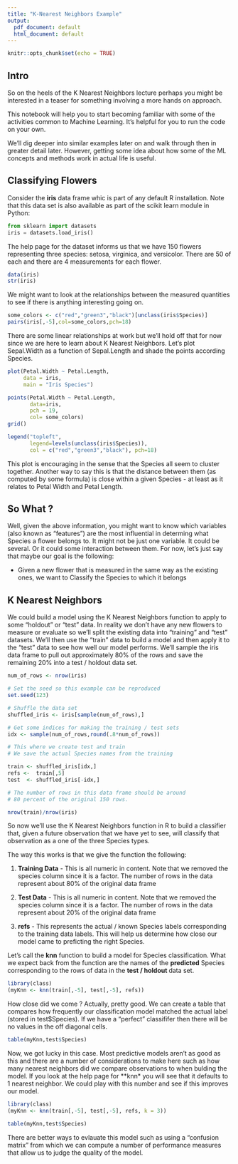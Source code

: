 ```yaml
---
title: "K-Nearest Neighbors Example"
output:
  pdf_document: default
  html_document: default
---
```


```r
knitr::opts_chunk$set(echo = TRUE)
```

## Intro 

So on the heels of the K Nearest Neighbors lecture perhaps you might be interested in a teaser for something involving a more hands on approach. 

This notebook will help you to start becoming familiar with some of the activities common to Machine Learning. It's helpful for you to run the code on your own.

We'll dig deeper into similar examples later on and walk through then in greater detail later. However, getting some idea about how some of the ML concepts and methods work in actual life is useful. 


## Classifying Flowers

Consider the **iris** data frame whic is part of any default R installation. Note that this data set is also available as part of the scikit learn module in Python:

```python
from sklearn import datasets
iris = datasets.load_iris()
```

The help page for the dataset informs us that we have 150 flowers representing three species: setosa, virginica, and versicolor. There are 50 of each and there are 4 measurements for each flower. 

```r
data(iris)
str(iris)
```

We might want to look at the relationships between the measured quantities to see if there is anything interesting going on. 

```r
some_colors <- c("red","green3","black")[unclass(iris$Species)]
pairs(iris[,-5],col=some_colors,pch=18)
```

There are some linear relationships at work but we'll hold off that for now since we are here to learn about K Nearest Neighbors. Let's plot Sepal.Width as a function of Sepal.Length and shade the points according Species. 


```r
plot(Petal.Width ~ Petal.Length,
     data = iris,
     main = "Iris Species")

points(Petal.Width ~ Petal.Length,
       data=iris,
       pch = 19,
       col= some_colors)
grid()

legend("topleft",
       legend=levels(unclass(iris$Species)),
       col = c("red","green3","black"), pch=18)
```

This plot is encouraging in the sense that the Species all seem to cluster together. Another way to say this is that the distance between them (as computed by some formula) is close within a given  Species - at least as it relates to Petal Width and Petal Length. 


## So What ? 

Well, given the above information, you might want to know which variables (also known as "features") are the most influential in determing what Species a flower belongs to. It might not be just one variable. It could be several. Or it could some interaction between them. For now, let's just say that maybe our goal is the following:

  - Given a new flower that is measured in the same way as the 
    existing ones, we want to Classify the Species to which it 
    belongs

## K Nearest Neighbors

We could build a model using the K Nearest Neighbors function to apply to some "holdout" or "test" data. In reality we don't have any new flowers to measure or evaluate so we'll split the existing data into  "training" and "test" datasets. We'll then use the "train" data to build a model and then apply it to the "test" data to see how well our model performs. We'll sample the iris data frame to pull out approximately 80% of the rows and save the remaining 20% into a test / holdout data set. 

```r
num_of_rows <- nrow(iris)

# Set the seed so this example can be reproduced
set.seed(123)

# Shuffle the data set
shuffled_iris <- iris[sample(num_of_rows),]

# Get some indices for making the training / test sets
idx <- sample(num_of_rows,round(.8*num_of_rows))

# This where we create test and train
# We save the actual Species names from the training

train <- shuffled_iris[idx,]
refs <-  train[,5]
test  <- shuffled_iris[-idx,]

# The number of rows in this data frame should be around
# 80 percent of the original 150 rows.

nrow(train)/nrow(iris)
```

So now we'll use the K Nearest Neighbors function in R to build a classifier that, given a future observation that we have yet to see, will classify that observation as a one of the three Species types. 


The way this works is that we give the function the following:

 1) **Training Data** - This is all numeric in content. 
    Note that we removed the species column since it is a factor.
    The number of rows in the data represent about 80% of the
    original data frame
    
 2) **Test Data** - This is all numeric in content. 
    Note that we removed the species column since it is a factor.
    The number of rows in the data represent about 20% of the 
    original data frame
    
 2) **refs** - This represents the actual / known Species labels 
    corresponding to the training data labels. This will help us
    determine how close our model came to preficting the right
    Species.
    
Let's call the **knn** function to build a model for Species classification. What we expect back from the function are the names of the **predicted** Species corresponding to the rows of data in the **test / holdout ** data set. 

```r
library(class)
(myKnn <- knn(train[,-5], test[,-5], refs))

```

How close did we come ? Actually, pretty good. We can create a table that compares how frequently our classification model matched the actual label (stored in test$Species). If we have a "perfect" classififer then there will be no values in the off diagonal cells. 

```r
table(myKnn,test$Species)
```

Now, we got lucky in this case. Most predictive models aren't as good as this and there are a number of considerations to make here such as how many nearest neighbors did we compare observations to when bulding the model. If you look at the help page for **knn* you will see that it defaults to 1 nearest neighbor. We could play with this number and see if this improves our model. 

```r
library(class)
(myKnn <- knn(train[,-5], test[,-5], refs, k = 3))
```

```r
table(myKnn,test$Species)
```

There are better ways to evlauate this model such as using a "confusion matrix" from which we can compute a number of performance measures that allow us to judge the quality of the model. 



